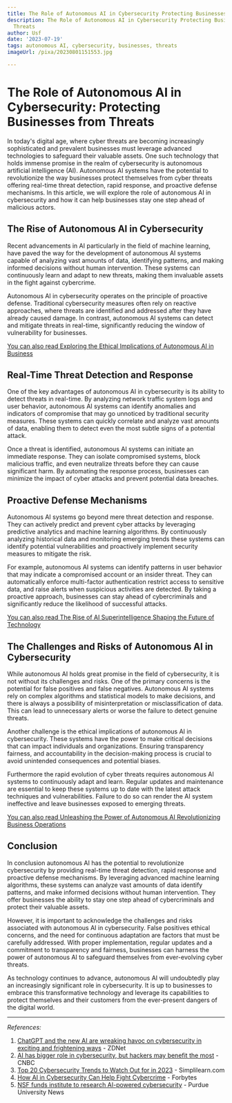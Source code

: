 ```yaml
---
title: The Role of Autonomous AI in Cybersecurity Protecting Businesses from Threats
description: The Role of Autonomous AI in Cybersecurity Protecting Businesses from
  Threats
author: Usf
date: '2023-07-19'
tags: autonomous AI, cybersecurity, businesses, threats
imageUrl: /pixa/20230801151553.jpg

---
```

# The Role of Autonomous AI in Cybersecurity: Protecting Businesses from Threats

In today's digital age, where cyber threats are becoming increasingly sophisticated and prevalent businesses must leverage advanced technologies to safeguard their valuable assets. One such technology that holds immense promise in the realm of cybersecurity is autonomous artificial intelligence  (AI). Autonomous AI  systems have the potential to revolutionize the way businesses  protect themselves from cyber threats offering real-time threat detection, rapid response, and proactive defense mechanisms. In this article, we will explore the role  of autonomous AI in cybersecurity  and how it can help businesses stay one step ahead of malicious actors.

## The Rise  of Autonomous AI in Cybersecurity

Recent advancements  in AI particularly  in the field of machine  learning, have paved the way for the development of autonomous AI systems capable of analyzing vast amounts of data, identifying patterns, and making informed decisions without human intervention. These systems can continuously learn and adapt to new  threats, making them invaluable assets in the  fight against cybercrime.

Autonomous AI in cybersecurity operates  on the principle of proactive defense. Traditional cybersecurity measures often rely on reactive approaches, where threats are identified and addressed after they have already caused damage.  In contrast, autonomous AI systems can detect and mitigate threats in real-time, significantly reducing the window of vulnerability for businesses.

[You can also read Exploring the Ethical Implications of Autonomous AI in Business](Exploring%20the%20Ethical%20Implications%20of%20Autonomous%20AI%20in%20Business)


## Real-Time Threat Detection and Response

One of  the key advantages of autonomous AI in  cybersecurity is  its ability to detect threats in real-time.  By analyzing  network  traffic system  logs  and user behavior, autonomous AI systems can identify anomalies  and indicators of compromise that may go unnoticed  by traditional security measures. These systems can quickly correlate and  analyze  vast amounts of  data, enabling them to detect even  the most subtle signs of a  potential attack.

Once a  threat is identified, autonomous AI systems can initiate an immediate response. They can isolate compromised  systems, block malicious traffic, and even neutralize threats before they can cause significant harm. By automating the response process, businesses can minimize the impact  of cyber attacks and prevent  potential data breaches.

## Proactive  Defense Mechanisms

Autonomous AI systems  go beyond mere threat  detection and response. They can actively predict and prevent cyber attacks by leveraging predictive analytics  and machine learning algorithms. By continuously analyzing historical data and monitoring emerging trends these systems can identify potential vulnerabilities  and proactively implement security measures to  mitigate the risk.

For example, autonomous AI systems can identify patterns in user behavior that may indicate a compromised account or an insider threat. They  can automatically enforce multi-factor authentication restrict access to sensitive  data, and raise alerts when suspicious activities are detected. By taking a proactive approach, businesses can  stay ahead of cybercriminals and significantly reduce the  likelihood of successful attacks.

[You can also read The  Rise of AI Superintelligence Shaping the Future of  Technology](The%20Rise%20of%20AI%20Superintelligence%20Shaping%20the%20Future%20of%20Technology)


##  The Challenges and  Risks  of Autonomous AI in Cybersecurity

While autonomous AI holds great promise in  the field of cybersecurity, it is not without its challenges and risks. One of the primary concerns is the potential for false positives and false negatives. Autonomous AI systems rely on complex algorithms and statistical  models to  make decisions, and there is always a possibility of misinterpretation or misclassification of data. This can lead to  unnecessary alerts or worse the failure to detect genuine threats.

Another challenge is the ethical implications of autonomous  AI  in cybersecurity. These systems have the power to make critical decisions that can impact  individuals  and organizations. Ensuring transparency fairness,  and  accountability  in the decision-making process is crucial to avoid unintended consequences and potential biases.

Furthermore the rapid evolution of cyber threats requires autonomous  AI systems  to continuously adapt and learn. Regular updates and maintenance are essential to keep these systems up to date  with the latest attack techniques and vulnerabilities. Failure to do so can render the AI system ineffective and leave businesses exposed to emerging threats.

[You can  also read Unleashing the Power of Autonomous AI  Revolutionizing Business Operations](Unleashing%20the%20Power%20of%20Autonomous%20AI%20Revolutionizing%20Business%20Operations)


##  Conclusion

In conclusion autonomous AI has the potential to  revolutionize cybersecurity by providing real-time threat detection, rapid response and proactive defense mechanisms. By leveraging advanced  machine learning algorithms,  these systems can analyze  vast amounts of data identify patterns, and make informed decisions without human intervention. They offer businesses the  ability to stay one step ahead of cybercriminals and protect  their valuable assets.

However, it is important  to acknowledge the challenges and risks  associated with autonomous AI in cybersecurity. False positives ethical concerns,  and the need for continuous adaptation  are factors that must  be carefully addressed. With proper implementation, regular updates and a commitment to  transparency and fairness, businesses can harness the power of autonomous AI to safeguard themselves from ever-evolving cyber threats.

As technology continues to advance, autonomous AI will undoubtedly play an increasingly significant role in cybersecurity. It  is up to  businesses to embrace this transformative technology and leverage its capabilities to protect themselves and  their customers from the ever-present dangers of the digital world.

---

*References:*

1. [ChatGPT  and the new AI are wreaking havoc on cybersecurity  in exciting and  frightening  ways](https://www.zdnet.com/article/chatgpt-and-the-new-ai-are-wreaking-havoc-on-cybersecurity/) - ZDNet
2. [AI  has bigger role in cybersecurity, but  hackers may benefit the most](https://www.cnbc.com/2022/09/13/ai-has-bigger-role-in-cybersecurity-but-hackers-may-benefit-the-most.html) - CNBC
3. [Top 20 Cybersecurity Trends to Watch Out for in  2023](https://www.simplilearn.com/top-cybersecurity-trends-article) - Simplilearn.com
4. [How AI in Cybersecurity  Can Help Fight Cybercrime](https://forbytes.com/blog/ai-in-cybersecurity/) - Forbytes
5. [NSF funds  institute to research AI-powered cybersecurity](https://www.purdue.edu/newsroom/releases/2023/Q2/nsf-funds-institute-to-research-ai-powered-cybersecurity.html) - Purdue University News
